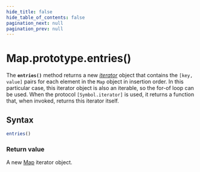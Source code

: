 ```yaml
---
hide_title: false
hide_table_of_contents: false
pagination_next: null
pagination_prev: null
---
```

# Map.prototype.entries()

The **`entries()`** method returns a new
_[iterator](https://developer.mozilla.org/docs/Web/JavaScript/Guide/Iterators_and_Generators)_ object
that contains the `[key, value]` pairs for each element in the `Map` object in
insertion order. In this particular case, this iterator object is also an
iterable, so the for-of loop can be used. When the protocol `[Symbol.iterator]`
is used, it returns a function that, when invoked, returns this iterator itself.

## Syntax

```js
entries()
```

### Return value

A new [Map](../../../globals/Map/Map.md) iterator object.
